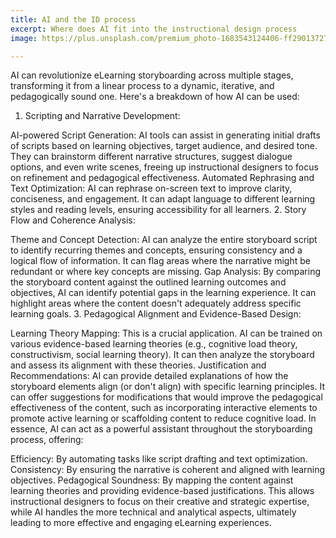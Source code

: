```yaml
---
title: AI and the ID process
excerpt: Where does AI fit into the instructional design process
image: https://plus.unsplash.com/premium_photo-1683543124406-ff29013727f2

---
```


AI can revolutionize eLearning storyboarding across multiple stages, transforming it from a linear process to a dynamic, iterative, and pedagogically sound one. Here's a breakdown of how AI can be used:

1. Scripting and Narrative Development:

AI-powered Script Generation: AI tools can assist in generating initial drafts of scripts based on learning objectives, target audience, and desired tone. They can brainstorm different narrative structures, suggest dialogue options, and even write scenes, freeing up instructional designers to focus on refinement and pedagogical effectiveness.
Automated Rephrasing and Text Optimization: AI can rephrase on-screen text to improve clarity, conciseness, and engagement. It can adapt language to different learning styles and reading levels, ensuring accessibility for all learners.
2. Story Flow and Coherence Analysis:

Theme and Concept Detection: AI can analyze the entire storyboard script to identify recurring themes and concepts, ensuring consistency and a logical flow of information. It can flag areas where the narrative might be redundant or where key concepts are missing.
Gap Analysis: By comparing the storyboard content against the outlined learning outcomes and objectives, AI can identify potential gaps in the learning experience. It can highlight areas where the content doesn't adequately address specific learning goals.
3. Pedagogical Alignment and Evidence-Based Design:

Learning Theory Mapping: This is a crucial application. AI can be trained on various evidence-based learning theories (e.g., cognitive load theory, constructivism, social learning theory). It can then analyze the storyboard and assess its alignment with these theories.
Justification and Recommendations: AI can provide detailed explanations of how the storyboard elements align (or don't align) with specific learning principles. It can offer suggestions for modifications that would improve the pedagogical effectiveness of the content, such as incorporating interactive elements to promote active learning or scaffolding content to reduce cognitive load.
In essence, AI can act as a powerful assistant throughout the storyboarding process, offering:

Efficiency: By automating tasks like script drafting and text optimization.
Consistency: By ensuring the narrative is coherent and aligned with learning objectives.
Pedagogical Soundness: By mapping the content against learning theories and providing evidence-based justifications.
This allows instructional designers to focus on their creative and strategic expertise, while AI handles the more technical and analytical aspects, ultimately leading to more effective and engaging eLearning experiences.